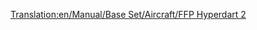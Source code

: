 [[Translation:en/Manual/Base Set/Aircraft/FFP Hyperdart 2]]

{{hu/Manual/Base Set/Aircraft/Repülőgépek|Name=FFP Hiperdárda 2
|Image=[[File:en/Manual/Base Set/Aircraft/FFPHyperdart2.png|FPP Hyperdart 2]]
|Cost=38.964 (77,928)
|Speed=2,330 km/h (1,448 MPH)
|Annual=4.500 (9,000)
|Designed=2031
|Lifespan=25
|Capacity=85 utas és 45 csomag levél
|Description=Fiktív, futurisztikus repülőgép, a Sud Aviation SE-310 Caravelle ihlette talán (a játékban: FFP Légidárda)|Real-life=--
}}